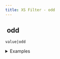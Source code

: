 ```yaml
---
title: XS Filter - odd
---
```


## <img src="../assets/docuBadge (11).png" alt="" data-size="line" /> odd <a href="#xs-odd" id="xs-odd"></a>

`value|odd`

<details>

<summary>Examples</summary>

```javascript
3|odd        // Returns true
4|odd        // Returns false
```

</details>
